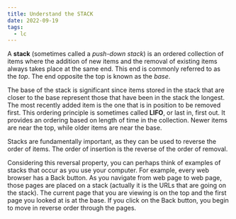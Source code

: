 ```yaml
---
title: Understand the STACK
date: 2022-09-19
tags:
  - lc
---
```

A **stack** (sometimes called a *push-down stack*) is an ordered collection of items where the addition of new items and the removal of existing items always takes place at the same end. This end is commonly referred to as the *top*. The end opposite the top is known as the *base*.

The base of the stack is significant since items stored in the stack that are closer to the base represent those that have been in the stack the longest. The most recently added item is the one that is in position to be removed first. This ordering principle is sometimes called **LIFO**, or last in, first out. It provides an ordering based on length of time in the collection. Newer items are near the top, while older items are near the base.

Stacks are fundamentally important, as they can be used to reverse the order of items. The order of insertion is the reverse of the order of removal.

Considering this reversal property, you can perhaps think of examples of stacks that occur as you use your computer. For example, every web browser has a Back button. As you navigate from web page to web page, those pages are placed on a stack (actually it is the URLs that are going on the stack). The current page that you are viewing is on the top and the first page you looked at is at the base. If you click on the Back button, you begin to move in reverse order through the pages.